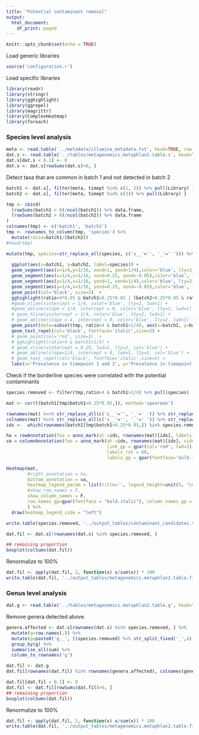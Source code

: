 ```yaml
---
title: "Potential contaminant removal"
output:
  html_document:
    df_print: paged
---
```


```r
knitr::opts_chunk$set(echo = TRUE)
```

Load generic libraries
```r
source('configuration.r')
```

Load specific libraries
```r
library(readr)
library(stringr)
library(gghighlight)
library(ggrepel)
library(magrittr)
library(ComplexHeatmap)
library(foreach)
```

### Species level analysis

```r
meta <- read.table('../metadata/illumina_metadata.txt', head=TRUE, row.names=2)
dat.s <- read.table('../tables/metagenomics.metaphlan2.table.s', head=TRUE, row.names=1)
dat.s[dat.s < 0.1] <- 0
dat.s <- dat.s[rowSums(dat.s)>0, ]
```

Detect taxa that are common in batch 1 and not detected in batch 2

```r
batch1 <- dat.s[, filter(meta, timept %in% c(1, 2)) %>% pull(Library) ]
batch2 <- dat.s[, filter(meta, timept %in% c(3)) %>% pull(Library) ]

tmp <- cbind(
  (rowSums(batch1 > 0)/ncol(batch1)) %>% data.frame,
  (rowSums(batch2 > 0)/ncol(batch2)) %>% data.frame
) 
colnames(tmp) <- c('batch1', 'batch2')
tmp <- rownames_to_column(tmp, 'species') %>% 
  mutate(ratio=batch1/(batch2)) 
#head(tmp)

mutate(tmp, species=str_replace_all(species, c('s__'='', '_'=' '))) %>% 
  
  ggplot(aes(x=batch1, y=batch2, label=species)) + 
  geom_segment(aes(x=1/4,y=1/16, xend=1, yend=1/4),color='blue', lty=2, lwd=1) + 
  geom_segment(aes(x=1/4,y=1/16, xend=0.25, yend=-0.05),color='blue', lty=2, lwd=1) + 
  geom_segment(aes(y=1/4,x=1/16, yend=1, xend=1/4),color='blue', lty=2, lwd=1) + 
  geom_segment(aes(y=1/4,x=1/16, yend=0.25, xend=-0.05),color='blue', lty=2, lwd=1) + 
  geom_point(col='black', size=3)  + 
  gghighlight(ratio>4*0.85 & batch1>0.25*0.85 | (batch2>0.25*0.85 & ratio<0.25*1.15)) +
  #geom_vline(xintercept = 1/4, color='blue', lty=2, lwd=1) + 
  #geom_abline(slope = 1/4, intercept = 0, color='blue', lty=2, lwd=1) + 
  # geom_hline(yintercept = 1/4, color='blue', lty=2, lwd=1) + 
  # geom_abline(slope = 4, intercept = 0, color='blue', lty=2, lwd=1) + 
  geom_point(data=subset(tmp, ratio>4 & batch1>1/4), aes(x=batch1, y=batch2), col='red', inherit.aes = F, size=4) + 
  geom_text_repel(col='black', fontface='italic',size=5) + 
  # geom_point(col='red', size=3)  + 
  # gghighlight(ratio>4 & batch1>1/4) +
  # geom_vline(xintercept = 0.25, lwd=1, lty=2, col='blue') + 
  # geom_abline(slope=1/4, intercept = 0, lwd=1, lty=2, col='blue') +
  # geom_text_repel(col='black', fontface='italic',size=5) + 
  labs(x='Prevalence in timepoint 1 and 2', y='Prevalence in timepoint 3')
```

Check if the borderline species were correlated with the potential contaminants
```r
species.removed <- filter(tmp,ratio>4 & batch1>1/4) %>% pull(species)

mat <- cor(t(batch1[tmp$batch1>0.25*0.85,]), method='spearman')

rownames(mat) %<>% str_replace_all(c('s__'='', '_'=' ')) %>% str_replace('[a-z]+ ', '. ')
colnames(mat) %<>% str_replace_all(c('s__'='', '_'=' ')) %>% str_replace('[a-z]+ ', '. ')
idx <-  which(rownames(batch1[tmp$batch1>0.25*0.85,]) %in% species.removed)

ha = rowAnnotation(foo = anno_mark(at =idx, rownames(mat)[idx], labels_gp = gpar(fontface='bold.italic')))
va = columnAnnotation(foo = anno_mark(at =idx, rownames(mat)[idx], side='bottom', 
                                      link_gp = gpar(col='red', lwd=2) ,
                                      labels_rot = 60,
                                      labels_gp = gpar(fontface='bold.italic', col='red', fontsize=20)))

Heatmap(mat, 
        #right_annotation = ha, 
        bottom_annotation = va,
        heatmap_legend_param = list(title='', legend_height=unit(5, "cm"), labels_gp=gpar(fontsize=15)), 
        #show_row_names = F, 
        show_column_names = F,
        row_names_gp=gpar(fontface = "bold.italic"), column_names_gp = gpar(fontface = "bold.italic")
        ) %>% 
  draw(heatmap_legend_side = "left")
```



```r
write.table(species.removed, '../output_tables/contaminant_candidates.txt', quote=F, row.names = F, col.names = F)

dat.fil <- dat.s[!rownames(dat.s) %in% species.removed, ] 

## remaining proportion
boxplot(colSums(dat.fil))
```


Renormalize to 100%

```r
dat.fil <- apply(dat.fil, 2, function(x) x/sum(x)) * 100
write.table(dat.fil, '../output_tables/metagenomics.metaphlan2.table.filtered.s', sep='\t', row.names = TRUE, col.names = NA, quote=F)
```

### Genus level analysis

```r
dat.g <- read.table('../tables/metagenomics.metaphlan2.table.g', head=TRUE, row.names=1)
```

Remove genera detected above

```r
genera.affected <- dat.s[rownames(dat.s) %in% species.removed, ] %>% 
  mutate(g=row.names(.)) %>% 
  mutate(g=paste0('g__', ((species.removed) %>% str_split_fixed('_',4))[,3]) %>% str_replace("g__Propionibacterium", "g__Siphoviridae_noname")) %>% 
  group_by(g) %>% 
  summarise_all(sum) %>% 
  column_to_rownames('g')

dat.fil <- dat.g
dat.fil[rownames(dat.fil) %in% rownames(genera.affected), colnames(genera.affected)] <- dat.fil[rownames(dat.fil) %in% rownames(genera.affected), colnames(genera.affected)] - genera.affected

dat.fil[dat.fil < 0.1] <- 0
dat.fil <- dat.fil[rowSums(dat.fil)>0, ]
## remaining proportion
boxplot(colSums(dat.fil))
```

Renormalize to 100%

```r
dat.fil <- apply(dat.fil, 2, function(x) x/sum(x)) * 100
write.table(dat.fil, '../output_tables/metagenomics.metaphlan2.table.filtered.g', sep='\t', row.names = TRUE, col.names = NA, quote=F)
```
